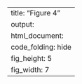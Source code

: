 ---
title: "Figure 4"
output:
  html_document:
    code_folding: hide
    fig_height: 5
    fig_width: 7
---